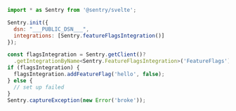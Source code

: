 ```JavaScript
import * as Sentry from '@sentry/svelte';

Sentry.init({
  dsn: "___PUBLIC_DSN___",
  integrations: [Sentry.featureFlagsIntegration()]
});

const flagsIntegration = Sentry.getClient()?
  .getIntegrationByName<Sentry.FeatureFlagsIntegration>('FeatureFlags');
if (flagsIntegration) {
  flagsIntegration.addFeatureFlag('hello', false);
} else {
  // set up failed
}
Sentry.captureException(new Error('broke'));
```
